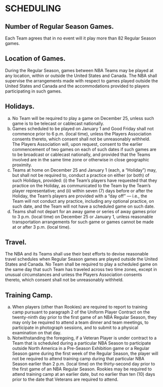 # SCHEDULING

## Number of Regular Season Games.

Each Team agrees that in no event will it play more than 82 Regular Season games.

## Location of Games.

During the Regular Season, games between NBA Teams may be played at any location, within or outside the United States and Canada. The NBA shall supervise the arrangements made with respect to games played outside the United States and Canada and the accommodations provided to players participating in such games.

## Holidays.

(a) No Team will be required to play a game on December 25, unless such game is to be telecast or cablecast nationally.
(b) Games scheduled to be played on January 1 and Good Friday shall not commence prior to 6 p.m. (local time), unless the Players Association consents thereto, which consent shall not be unreasonably withheld. The Players Association will, upon request, consent to the earlier commencement of two games on each of such dates if such games are to be broadcast or cablecast nationally, and provided that the Teams involved are in the same time zone or otherwise in close geographic proximity.
(c) Teams at home on December 25 and January 1 (each, a "Holiday") may, but shall not be required to, conduct a practice on either (or both) of such Holidays, provided: (i) the Team's players have requested that they practice on the Holiday, as communicated to the Team by the Team's player representative; and (ii) within seven (7) days before or after the Holiday, the Team's players are provided with a "day off" — i.e., the Team will not conduct any practice, including any optional practice, on such date, and the Team will not have a scheduled game on such date.
(d) Teams shall not depart for an away game or series of away games prior to 3 p.m. (local time) on December 25 or January 1, unless reasonable transportation arrangements for such game or games cannot be made at or after 3 p.m. (local time).

## Travel.

The NBA and its Teams shall use their best efforts to devise reasonable travel schedules when Regular Season games are played outside the United States and Canada. No Team shall be required to play a scheduled game on the same day that such Team has traveled across two time zones, except in unusual circumstances and unless the Players Association consents thereto, which consent shall not be unreasonably withheld.

## Training Camp.

(a) When players (other than Rookies) are required to report to training camp pursuant to paragraph 2 of the Uniform Player Contract on the twenty-ninth day prior to the first game of an NBA Regular Season, they may only be required to attend a team dinner and team meetings, to participate in photograph sessions, and to submit to a physical examination on that day.
(b) Notwithstanding the foregoing, if a Veteran Player is under contract to a Team that is scheduled during a particular NBA Season to participate outside North America in a Pre-Season Exhibition game or a Regular Season game during the first week of the Regular Season, the player will not be required to attend training camp during that particular NBA Season earlier than 2 p.m. (local time) on the thirty-second day prior to the first game of an NBA Regular Season. Rookies may be required to attend training camp at an earlier date, but no earlier than ten (10) days prior to the date that Veterans are required to attend.